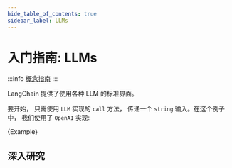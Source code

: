 ```yaml
---
hide_table_of_contents: true
sidebar_label: LLMs
---
```






# 入门指南: LLMs

:::info
[概念指南](https://docs.langchain.com/docs/components/models/language-model)
:::

LangChain 提供了使用各种 LLM 的标准界面。

要开始， 只需使用 `LLM` 实现的 `call` 方法， 传递一个 `string` 输入。在这个例子中， 我们使用了 `OpenAI` 实现:

<CodeBlock language="typescript">{Example}</CodeBlock>


## 深入研究


<DocCardList />

